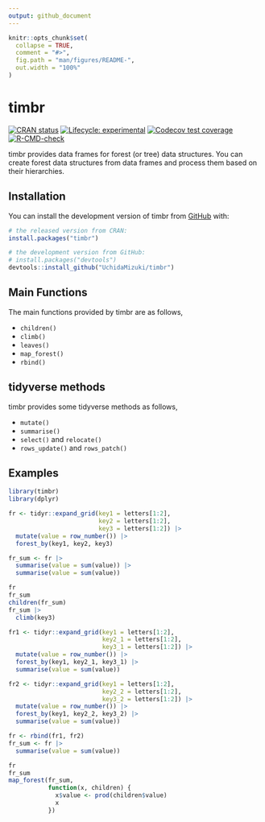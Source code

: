 ```yaml
---
output: github_document
---
```


<!-- README.md is generated from README.Rmd. Please edit that file -->

```r
knitr::opts_chunk$set(
  collapse = TRUE,
  comment = "#>",
  fig.path = "man/figures/README-",
  out.width = "100%"
)
```

# timbr

<!-- badges: start -->
[![CRAN status](https://www.r-pkg.org/badges/version/timbr)](https://CRAN.R-project.org/package=timbr)
[![Lifecycle: experimental](https://img.shields.io/badge/lifecycle-experimental-orange.svg)](https://lifecycle.r-lib.org/articles/stages.html#experimental)
[![Codecov test coverage](https://codecov.io/gh/UchidaMizuki/timbr/branch/main/graph/badge.svg)](https://app.codecov.io/gh/UchidaMizuki/timbr?branch=main)
[![R-CMD-check](https://github.com/UchidaMizuki/timbr/actions/workflows/R-CMD-check.yaml/badge.svg)](https://github.com/UchidaMizuki/timbr/actions/workflows/R-CMD-check.yaml)
<!-- badges: end -->

timbr provides data frames for forest (or tree) data structures. 
You can create forest data structures from data frames and process them based on their hierarchies.

## Installation

You can install the development version of timbr from [GitHub](https://github.com/) with:

``` r
# the released version from CRAN:
install.packages("timbr")

# the development version from GitHub:
# install.packages("devtools")
devtools::install_github("UchidaMizuki/timbr")
```
## Main Functions

The main functions provided by timbr are as follows,

- `children()`
- `climb()`
- `leaves()`
- `map_forest()`
- `rbind()`

## tidyverse methods

timbr provides some tidyverse methods as follows,

- `mutate()`
- `summarise()`
- `select()` and `relocate()`
- `rows_update()` and `rows_patch()`

## Examples

```r
library(timbr)
library(dplyr)
```

```r
fr <- tidyr::expand_grid(key1 = letters[1:2],
                         key2 = letters[1:2],
                         key3 = letters[1:2]) |>  
  mutate(value = row_number()) |> 
  forest_by(key1, key2, key3)

fr_sum <- fr |> 
  summarise(value = sum(value)) |> 
  summarise(value = sum(value))

fr
fr_sum
children(fr_sum)
fr_sum |> 
  climb(key3)
```

```r
fr1 <- tidyr::expand_grid(key1 = letters[1:2], 
                          key2_1 = letters[1:2],
                          key3_1 = letters[1:2]) |> 
  mutate(value = row_number()) |> 
  forest_by(key1, key2_1, key3_1) |> 
  summarise(value = sum(value))

fr2 <- tidyr::expand_grid(key1 = letters[1:2], 
                          key2_2 = letters[1:2],
                          key3_2 = letters[1:2]) |> 
  mutate(value = row_number()) |> 
  forest_by(key1, key2_2, key3_2) |> 
  summarise(value = sum(value))

fr <- rbind(fr1, fr2)
fr_sum <- fr |> 
  summarise(value = sum(value))

fr
fr_sum
map_forest(fr_sum,
           function(x, children) {
             x$value <- prod(children$value)
             x
           })
```

